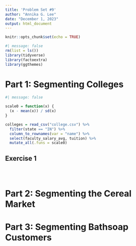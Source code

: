 ```yaml
---
title: 'Problem Set #9'
author: "Annika G. Lee"
date: "December 1, 2023"
output: html_document
---
```


```r
knitr::opts_chunk$set(echo = TRUE)
```

```r
#| message: false
rm(list = ls())
library(tidyverse)
library(factoextra)
library(ggthemes)
```

# Part 1: Segmenting Colleges

```r
#| message: false

scale0 = function(x) {
  (x - mean(x)) / sd(x)
}

colleges = read_csv("college.csv") %>%
  filter(state == "IN") %>%
  column_to_rownames(var = "name") %>%
  select(faculty_salary_avg, tuition) %>%
  mutate_all(.funs = scale0)
```

## Exercise 1

```r

```

```r

```

```r

```

# Part 2: Segmenting the Cereal Market




# Part 3: Segmenting Bathsoap Customers







